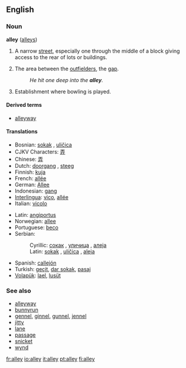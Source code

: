 ==English==
===Noun===
'''alley''' ([[alleys]])

#A narrow [[street]], especially one through the middle of a block giving access to the rear of lots or buildings.
#{{baseball}} The area between the [[outfielder]]s, the [[gap]].
#: ''He hit one deep into the '''alley'''.''
#{{bowling}} Establishment where bowling is played.

====Derived terms====
*[[alleyway]]

====Translations====
{{top}}
*Bosnian: [[sokak#Bosnian|sokak]] {{m}}, [[uličica#Bosnian|uličica]] {{f}}
*CJKV Characters: [[弄]]
*Chinese: [[弄]]
*Dutch: [[doorgang]] {{m}}, [[steeg]] {{f}}
*Finnish: [[kuja]]
*French: [[allée]] {{f}}
*German: [[Allee]] {{f}}
*Indonesian: [[gang]]
*[[Interlingua]]: [[vico]], [[allée]]
*Italian: [[vicolo]] {{m}}
{{mid}}
*Latin: [[angiportus]]
*Norwegian: [[allee]]
*Portuguese: [[beco]] {{m}}
*Serbian:
*:Cyrillic: [[сокак#Serbian|сокак]] {{m}}, [[уличица#Serbian|уличица]] {{f}}, [[алеја#Serbian|алеја]] {{f}}
*:Latin: [[sokak#Serbian|sokak]] {{m}}, [[uličica#Serbian|uličica]] {{f}}, [[aleja#Serbian|aleja]] {{f}}
*Spanish: [[callejón]] {{m}}
*Turkish: [[geçit]], [[dar sokak]], [[pasaj]]
*[[Volapük]]: [[lael]], [[lusüt]]
{{bottom}}

===See also===
*[[alleyway]]
*[[bunnyrun]]
*[[gennel]], [[ginnel]], [[gunnel]], [[jennel]]
*[[jitty]]
*[[lane]]
*[[passage]]
*[[snicket]]
*[[wynd]]

[[fr:alley]]
[[io:alley]]
[[it:alley]]
[[pt:alley]]
[[fi:alley]]